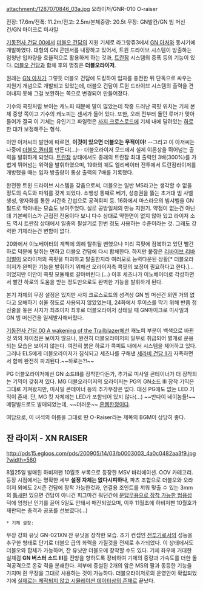 attachment:/1287070846_03a.jpg
오라이저/GNR-010 O-raiser

전장: 17.6m/전폭: 11.2m/전고: 2.5m/본체중량: 20.5t
무장: GN발칸/GN 빔 머신건/GN 마이크로 미사일

[[기동전사 건담 00]]에서 [[더블오 건담]]의 지원 기체로 라그랑쥬3에서 [[GN 아처]]와 동시기에 개발하였다. 대형의 GN 콘덴서를 내장하고 있어서, 트윈 드라이브 시스템이 방출하는 엄청난 입자량을 효율적으로 활용하게 하는 것과, [[트란잠]] 시스템의 증폭 등의 기능이 있다.  [[더블오 건담]]과 합체 후의 명칭은 '''더블오라이저'''.

원래는 [[GN 아처]]가 그렇듯 더블오 건담에 도킹하여 입자를 충전한 뒤 단독으로 싸우는 지원기 개념으로 개발되고 있었는데, 더블오 건담이 트윈 드라이브 시스템의 출력을 견뎌내지 못해 그걸 보완하는 쪽으로 변경되어 만들어졌다.

기수의 콕핏처럼 보이는 캐노피 때문에 말이 많았는데 작중 드러난 콕핏 위치는 기체 본체 중앙 쪽이고 기수의 캐노피는 센서가 들어 있다. 또한, 오래 전부터 돌던 루머가 맞아들어가 결국 이 기체는 유인기고 파일럿은 [[사지 크로스로드]]에 기체 내에 달려있는 [[하로]] 한 대가 보정해주는 형식.

이안 아저씨의 발언에 따르면, '''이것이 있으면 더블오는 무적이야!''' --그리고 이 아저씨는 나중에 [[더블오 퀀터]]를 만든다(...)--
더블오라이저 모드에서 실제 이론상을 뛰어넘는 출력을 발휘하게 되었다. [[트란잠]] 상태에서도 종래의 트란잠 최대 출력인 3배(300%)를 가볍게 뛰어넘는 위력을 발휘하였으며, 19화의 궤도 엘리베이터 전투에서 트란잠라이저를 개방했을 때는 입자 방출량이 통상 출력의 7배를 기록했다.

완전한 트윈 드라이브 시스템을 갖춤으로써, 더블오는 일반 MS라고는 생각할 수 없을 정도의 속도와 파워를 갖게 되었다. 소행성 통째로 베기, 성층권을 뚫는 초거대 빔 사벨 생성, 양자화를 통한 시간축 간섭으로 공격회피 등. 16화에서 마스라오의 빔샤벨을 GN필드로 막아내는 모습도 보여주었다. 실로 공방일체의 만능 지원기. 약점이 없는건 아닌데 기본베이스가 근접전 전용이다 보니 다수 상대로 약한면이 없지 않아 있고 라이저 소드 역시 트란잠 상태에서 일종의 필살기로 한번 정도 사용하는 수준이라는 것. 그래도 강력한 기체라는건 변함이 없다.

20화에서 이노베이터의 계책에 의헤 탈취될 뻔했으나 미리 콕핏에 잠복하고 있던 빨간 하로 덕분에 탈취는 면하고 더블오 건담에 다시 합체한다. 하지만 붙잡은 [[리바이브 리바이벌]]이 오라이저의 콕핏을 파괴하고 탈출한지라 여러모로 능력다운된 상황[* 더블오라이저가 완벽한 기능을 발휘하기 위해선 오라이저측 콕핏의 보정이 필요하다고 한다.]…이었지만 이안이 콕핏 모듈채로 갈아버린다.(…) 이후 세츠나가 이노베이터로 각성하면서 빨간 하로의 도움을 받는 정도만으로도 완벽한 기능을 발휘하게 된다.

본기 자체의 무장 설정은 있지만 사지 크로스로드의 성격상 GN 빔 머신건 외엔 거의 없다고 오해하기 쉬울 정도로 사용되지 않았었는데, 24화에서 루이스를 막기 위해 반쯤 정신줄을 놓은 사지가 최초이자 최후로 더블오라이저 상태일 때 GN마이크로 미사일과 GN 빔 머신건을 일제발사해버렸다.

[[기동전사 건담 00 A wakening of the Trailblazer]]에선 캐노피 부분이 백색으로 바뀐 것 외의 차이점은 보이지 않으나, 완전히 더블오라이저의 일부로 취급되어 별개로 운용되는 모습은 보이지 않는다. 여전히 붉은 하로가 콕피트 내에서 시스템을 제어하고 있다. 그러나 ELS에게 더블오라이저가 침식되고 세츠나를 구해낸 [[세라비 건담|세라비 건담 II]]가 자폭하면서 함께 완전히 파괴된다.~~하로는?!~~

PG 더블오라이저에선 GN 소드III를 장착한다든가, 추가로 미사일 콘테이너가 더 장착되는 기믹이 갖춰져 있다. MG 더블오라이저의 오라이저는 PG의 GN소드 III 장착 기믹은 그대로 가져왔지만, 미사일 콘테이너 등의 추가무장은 없다. 대신 PG에도 없는 LED 기믹이 존재. 단, MG 킷 자체에는 LED가 포함되어 있지 않다(...) ~~반다이 네이놈들!~~ 메탈빌드로도 발매되었는데, ~~더러운~~ [[혼웹]]한정이다.

{{{#!HTML
<object width="325" height="25"><param name="movie" value="http://www.youtube.com/v/oLzp2Y0fdXo?version=3&amp;hl=ko_KR"></param><param name="allowFullScreen" value="true"></param><param name="allowscriptaccess" value="always"></param><embed src="http://www.youtube.com/v/oLzp2Y0fdXo?version=3&amp;hl=ko_KR" type="application/x-shockwave-flash" width="325" height="25" allowscriptaccess="always" allowfullscreen="true"></embed></object>
}}}
여담으로, 이 녀석의 이름을 그대로 딴 O-Raiser라는 제목의 BGM이 상당히 좋다.

== 잔 라이저 - XN RAISER ==
http://pds15.egloos.com/pds/200905/14/03/b0003003_4a0c0482aa3f9.jpg?width=560

8월25일 발매된 하비저팬 10월호 부록으로 등장한 MSV 바리에이션. OOV 카테고리.
등장 시점에서는 명확한 세부 '''설정 자체는 없다시피하나''', 파츠 조합으로 더블오와 오라이저 외에도 2시즌 건담에 장착 가능한것과, 연결용 조인트를 끼워 맞출 수 있는 3mm의 [[야쿠모 유카리|틈새]]만 있으면 건담이 아니건 피그마건 뭐던간에 [[메타몽|문답무용으로 장착 가능한 범용성]] 덕에 엄청난 인기를 끌어 5일도 안돼서 매진되었으며, 이후 11월초에 하비저팬 10월호가 재판되는 충격과 공포를 선보였다(…)

 * 기체 설정:
무장 강화 유닛 GN-021XN 잔 유닛을 장착한 모습. 초기 컨셉인 [[빅 바이퍼|전투기]]로서의 성능을 추구한 형태로 단기로 더블오 급의 화력을 가질것을 전제로 추가되었다. 이 상태에서도 더블오와 합체가 가능하며, 잔 유닛만 더블오에 장착할 수도 있다. 기체 좌우에 거대한 실체검 '''GN 버스터 소드 III'''를 전방을 향하도록 장비하여 기체의 중량과 가속도를 더한 돌격공격으로 온갖 적을 분쇄한다. 저부에 증설된 2개의 암은 MS의 팔과 동등한 기능을 가지며 쥔 무장을 그대로 사용하는 것이 가능하다. 더블오라이저로의 운영안이 확립되었기에 [[더미 데이터|실제로는 제작되지 않고 시뮬레이션 데이터상의 존재]]로 끝났다.
